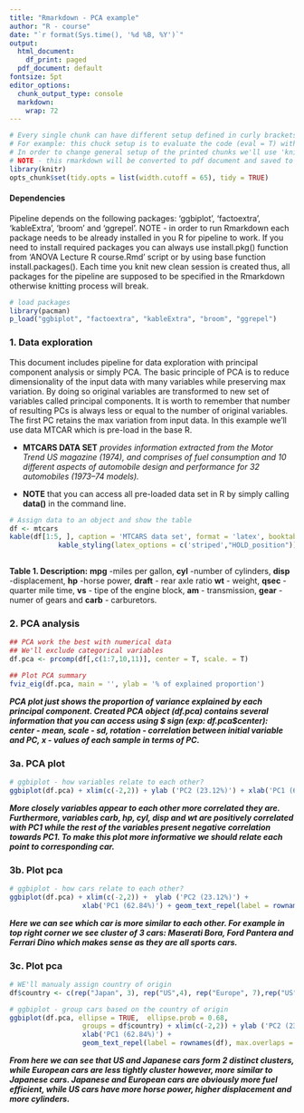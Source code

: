 ```yaml
---
title: "Rmarkdown - PCA example"
author: "R - course"
date: "`r format(Sys.time(), '%d %B, %Y')`"
output:
  html_document:
    df_print: paged
  pdf_document: default
fontsize: 5pt
editor_options: 
  chunk_output_type: console
  markdown: 
    wrap: 72
---
```


```r
# Every single chunk can have different setup defined in curly brackets
# For example: this chuck setup is to evaluate the code (eval = T) without including the same in final pdf document (include = F). You can explore chunk settings by clicking wheel button in top right corner of the every chunk 
# In order to change general setup of the printed chunks we'll use 'knitr' package
# NOTE - this rmarkdown will be converted to pdf document and saved to your working directory by using Knit button.
library(knitr)
opts_chunk$set(tidy.opts = list(width.cutoff = 65), tidy = TRUE)
```

#### Dependencies

Pipeline depends on the following packages: 'ggbiplot', 'factoextra',
'kableExtra', 'broom' and 'ggrepel'. NOTE - in order to run Rmarkdown
each package needs to be already installed in you R for pipeline to
work. If you need to install required packages you can always use
install.pkg() function from 'ANOVA Lecture R course.Rmd' script or by
using base function install.packages(). Each time you knit new clean
session is created thus, all packages for the pipeline are supposed to
be specified in the Rmarkdown otherwise knitting process will break.

```r
# load packages
library(pacman)
p_load("ggbiplot", "factoextra", "kableExtra", "broom", "ggrepel")
```

### 1. Data exploration

This document includes pipeline for data exploration with principal
component analysis or simply PCA. The basic principle of PCA is to
reduce dimensionality of the input data with many variables while
preserving max variation. By doing so original variables are transformed
to new set of variables called principal components. It is worth to
remember that number of resulting PCs is always less or equal to the
number of original variables. The first PC retains the max variation
from input data. In this example we'll use data MTCAR which is pre-load
in the base R.

-   **MTCARS DATA SET** *provides information extracted from the Motor
    Trend US magazine (1974), and comprises of fuel consumption and 10
    different aspects of automobile design and performance for 32
    automobiles (1973--74 models).*

-   **NOTE** that you can access all pre-loaded data set in R by simply
    calling **data()** in the command line.

```r
# Assign data to an object and show the table 
df <- mtcars
kable(df[1:5, ], caption = 'MTCARS data set', format = 'latex', booktabs = T) %>%
            kable_styling(latex_options = c('striped',"HOLD_position"))
            
```

**Table 1. Description:** **mpg** -miles per gallon, **cyl** -number of
cylinders, **disp** -displacement, **hp** -horse power, **draft** - rear
axle ratio **wt** - weight, **qsec** - quarter mile time, **vs** - tipe
of the engine block, **am** - transmission, **gear** - numer of gears
and **carb** - carburetors.

\pagebreak

### 2. PCA analysis

```r
## PCA work the best with numerical data 
## We'll exclude categorical variables
df.pca <- prcomp(df[,c(1:7,10,11)], center = T, scale. = T)

## Plot PCA summary
fviz_eig(df.pca, main = '', ylab = '% of explained proportion')
```

***PCA plot just shows the proportion of variance explained by each
principal component. Created PCA object (df.pca) contains several
information that you can access using \$ sign (exp: df.pca\$center):
center - mean, scale - sd, rotation - correlation between initial
variable and PC, x - values of each sample in terms of PC.***

\pagebreak

### 3a. PCA plot

```r
# ggbiplot - how variables relate to each other?
ggbiplot(df.pca) + xlim(c(-2,2)) + ylab ('PC2 (23.12%)') + xlab('PC1 (62.84%)')
```

***More closely variables appear to each other more correlated they are.
Furthermore, variables carb, hp, cyl, disp and wt are positively
correlated with PC1 while the rest of the variables present negative
correlation towards PC1. To make this plot more informative we should
relate each point to corresponding car.***

\pagebreak

### 3b. Plot pca

```r
# ggbiplot - how cars relate to each other?
ggbiplot(df.pca) + xlim(c(-2,2)) +  ylab ('PC2 (23.12%)') + 
                  xlab('PC1 (62.84%)') + geom_text_repel(label = rownames(df))
```

***Here we can see which car is more similar to each other. For example
in top right corner we see cluster of 3 cars: Maserati Bora, Ford
Pantera and Ferrari Dino which makes sense as they are all sports
cars.***

\pagebreak

### 3c. Plot pca

```r
# WE'll manualy assign country of origin
df$country <- c(rep("Japan", 3), rep("US",4), rep("Europe", 7),rep("US",3), "Europe", rep("Japan", 3), rep("US",4), rep("Europe", 3), "US", rep("Europe", 3))

# ggbiplot - group cars based on the country of origin
ggbiplot(df.pca, ellipse = TRUE,  ellipse.prob = 0.68,  
                  groups = df$country) + xlim(c(-2,2)) + ylab ('PC2 (23.12%)') + 
                  xlab('PC1 (62.84%)') + 
                  geom_text_repel(label = rownames(df), max.overlaps = Inf)
```

***From here we can see that US and Japanese cars form 2 distinct
clusters, while European cars are less tightly cluster however, more
similar to Japanese cars. Japanese and European cars are obviously more
fuel efficient, while US cars have more horse power, higher displacement
and more cylinders.***
